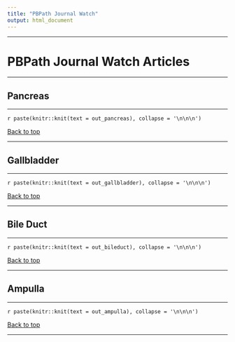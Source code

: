 ```yaml
---
title: "PBPath Journal Watch"
output: html_document
---
```



---

# PBPath Journal Watch Articles {.tabset .tabset-fade .tabset-pills #pbpath_jw}

---

\pagebreak


## Pancreas {#pancreas}

---

`r paste(knitr::knit(text = out_pancreas), collapse = '\n\n\n')`


<a href="#top" target="_self">Back to top</a>

---

\pagebreak



## Gallbladder {#gallbladder}

---

`r paste(knitr::knit(text = out_gallbladder), collapse = '\n\n\n')`


<a href="#top" target="_self">Back to top</a>

---

\pagebreak


## Bile Duct {#bileduct}

---

`r paste(knitr::knit(text = out_bileduct), collapse = '\n\n\n')`


<a href="#top" target="_self">Back to top</a>

---

\pagebreak


## Ampulla {#ampulla}

---

`r paste(knitr::knit(text = out_ampulla), collapse = '\n\n\n')`



<a href="#top" target="_self">Back to top</a>

---

\pagebreak


